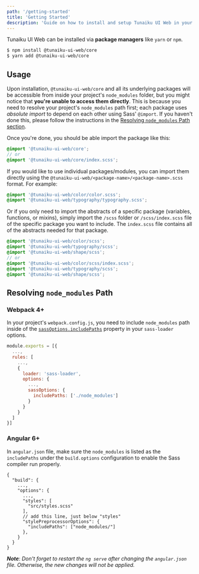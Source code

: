 ```yaml
---
path: '/getting-started'
title: 'Getting Started'
description: 'Guide on how to install and setup Tunaiku UI Web in your project.'
---
```


Tunaiku UI Web can be installed via **package managers** like `yarn` or `npm`.

```bash
$ npm install @tunaiku-ui-web/core
$ yarn add @tunaiku-ui-web/core
```

## Usage

Upon installation, `@tunaiku-ui-web/core` and all its underlying packages will be accessible from
inside your project's `node_modules` folder, but you might notice that **you're unable to access
them directly**. This is because you need to resolve your project's `node_modules` path first; each
package uses _absolute import_ to depend on each other using Sass' `@import`. If you haven't done
this, please follow the instructions in the
[Resolving `node_modules` Path section](#resolving-node_modules-path).

Once you're done, you should be able import the package like this:

```scss
@import '@tunaiku-ui-web/core';
// or
@import '@tunaiku-ui-web/core/index.scss';
```

If you would like to use individual packages/modules, you can import them directly using the
`@tunaiku-ui-web/<package-name>/<package-name>.scss` format. For example:

```scss
@import '@tunaiku-ui-web/color/color.scss';
@import '@tunaiku-ui-web/typography/typography.scss';
```

Or if you only need to import the abstracts of a specific package (variables, functions, or mixins),
simply import the `/scss` folder or `/scss/index.scss` file of the specific package you want to
include. The `index.scss` file contains all of the abstracts needed for that package.

```scss
@import '@tunaiku-ui-web/color/scss';
@import '@tunaiku-ui-web/typography/scss';
@import '@tunaiku-ui-web/shape/scss';
// or
@import '@tunaiku-ui-web/color/scss/index.scss';
@import '@tunaiku-ui-web/typography/scss';
@import '@tunaiku-ui-web/shape/scss';
```

## Resolving `node_modules` Path

### Webpack 4+

In your project's `webpack.config.js`, you need to include `node_modules` path inside of the
[`sassOptions.includePaths`](https://github.com/sass/node-sass#includepaths) property in your
`sass-loader` options.

```js
module.exports = [{
  ...,
  rules: [
    ...,
    {
      loader: 'sass-loader',
      options: {
        ...,
        sassOptions: {
          includePaths: ['./node_modules']
        }
      }
    }
  ]
}]
```

### Angular 6+

In `angular.json` file, make sure the `node_modules` is listed as the `includePaths` under the
`build.options` configuration to enable the Sass compiler run properly.

```
{
  "build": {
    ...,
    "options": {
      ...,
      "styles": [
        "src/styles.scss"
      ],
      // add this line, just below "styles"
      "stylePreprocessorOptions": {
        "includePaths": ["node_modules/"]
      },
    }
  }
}
```

**_Note_**: _Don't forget to restart the `ng serve` after changing the `angular.json` file.
Otherwise, the new changes will not be applied._
